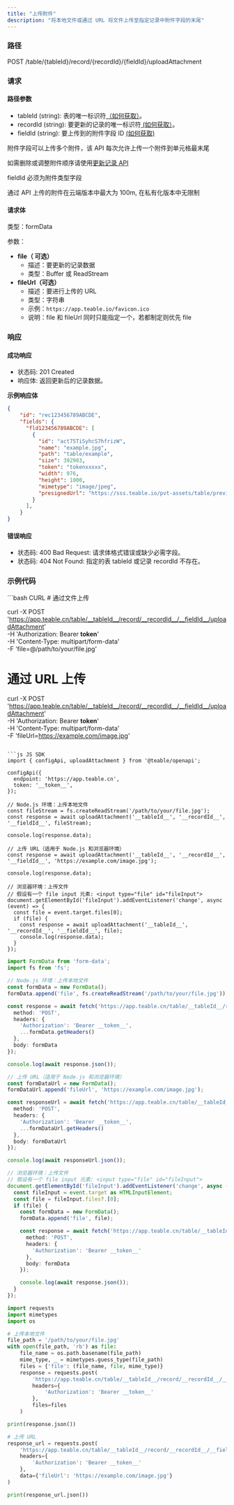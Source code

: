 ```yaml
---
title: "上传附件"
description: "将本地文件或通过 URL 将文件上传至指定记录中附件字段的末尾"
---
```


### 路径

POST /table/\{tableId}/record/\{recordId}/\{fieldId}/uploadAttachment

### 请求

#### 路径参数

* tableId (string): 表的唯一标识符[（如何获取）](/kai-fa-zhe/api/huo-qu-id#tableid)。
* recordId (string): 要更新的记录的唯一标识符[ (如何获取）](/kai-fa-zhe/api/huo-qu-id#recordid)。
* fieldId (string): 要上传到的附件字段 ID [(如何获取)](/kai-fa-zhe/api/huo-qu-id#fieldid)

附件字段可以上传多个附件，该 API 每次允许上传一个附件到单元格最末尾

如需删除或调整附件顺序请使用[更新记录 API](/kai-fa-zhe/api/ji-lu/geng-xin-ji-lu)

fieldId 必须为附件类型字段

通过 API 上传的附件在云端版本中最大为 100m, 在私有化版本中无限制

#### 请求体

类型：formData

参数：

* **file（ 可选）**
  * 描述：要更新的记录数据
  * 类型：Buffer 或 ReadStream
* **fileUrl（可选）**
  * 描述：要进行上传的 URL
  * 类型：字符串
  * 示例：`https://app.teable.io/favicon.ico`
  * 说明：file 和 fileUrl 同时只能指定一个，若都制定则优先 file

### 响应

#### 成功响应

* 状态码: 201 Created
* 响应体: 返回更新后的记录数据。

**示例响应体**

```json
{
    "id": "rec123456789ABCDE",
    "fields": {
      "fld123456789ABCDE": [
        {
          "id": "act75TiSyhcS7hfrizW",
          "name": "example.jpg",
          "path": "table/example",
          "size": 392903,
          "token": "tokenxxxxx",
          "width": 976,
          "height": 1000,
          "mimetype": "image/jpeg",
          "presignedUrl": "https://sss.teable.io/pvt-assets/table/previewURL"
        }
      ],
    }
}
```

#### 错误响应

* 状态码: 400 Bad Request: 请求体格式错误或缺少必需字段。
* 状态码: 404 Not Found: 指定的表 tableId 或记录 recordId 不存在。

### 示例代码

<CodeGroup>
  ```bash CURL
  # 通过文件上传

  curl -X POST 'https://app.teable.cn/table/__tableId__/record/__recordId__/__fieldId__/uploadAttachment' \
    -H 'Authorization: Bearer __token__' \
    -H 'Content-Type: multipart/form-data' \
    -F 'file=@/path/to/your/file.jpg'

  # 通过 URL 上传
  curl -X POST 'https://app.teable.cn/table/__tableId__/record/__recordId__/__fieldId__/uploadAttachment' \
    -H 'Authorization: Bearer __token__' \
    -H 'Content-Type: multipart/form-data' \
    -F 'fileUrl=https://example.com/image.jpg'
  ```

  ```js JS SDK
  import { configApi, uploadAttachment } from '@teable/openapi';

  configApi({
    endpoint: 'https://app.teable.cn',
    token: '__token__',
  });

  // Node.js 环境：上传本地文件
  const fileStream = fs.createReadStream('/path/to/your/file.jpg');
  const response = await uploadAttachment('__tableId__', '__recordId__', '__fieldId__', fileStream);

  console.log(response.data);

  // 上传 URL（适用于 Node.js 和浏览器环境）
  const response = await uploadAttachment('__tableId__', '__recordId__', '__fieldId__', 'https://example.com/image.jpg');

  console.log(response.data);

  // 浏览器环境：上传文件
  // 假设有一个 file input 元素: <input type="file" id="fileInput">
  document.getElementById('fileInput').addEventListener('change', async (event) => {
    const file = event.target.files[0];
    if (file) {
      const response = await uploadAttachment('__tableId__', '__recordId__', '__fieldId__', file);
      console.log(response.data);
    }
  });
  ```

  ```ts TypeScript
  import FormData from 'form-data';
  import fs from 'fs';

  // Node.js 环境：上传本地文件
  const formData = new FormData();
  formData.append('file', fs.createReadStream('/path/to/your/file.jpg'));

  const response = await fetch('https://app.teable.cn/table/__tableId__/record/__recordId__/__fieldId__/uploadAttachment', {
    method: 'POST',
    headers: {
      'Authorization': 'Bearer __token__',
      ...formData.getHeaders()
    },
    body: formData
  });

  console.log(await response.json());

  // 上传 URL（适用于 Node.js 和浏览器环境）
  const formDataUrl = new FormData();
  formDataUrl.append('fileUrl', 'https://example.com/image.jpg');

  const responseUrl = await fetch('https://app.teable.cn/table/__tableId__/record/__recordId__/__fieldId__/uploadAttachment', {
    method: 'POST',
    headers: {
      'Authorization': 'Bearer __token__',
      ...formDataUrl.getHeaders()
    },
    body: formDataUrl
  });

  console.log(await responseUrl.json());

  // 浏览器环境：上传文件
  // 假设有一个 file input 元素: <input type="file" id="fileInput">
  document.getElementById('fileInput').addEventListener('change', async (event: Event) => {
    const fileInput = event.target as HTMLInputElement;
    const file = fileInput.files?.[0];
    if (file) {
      const formData = new FormData();
      formData.append('file', file);

      const response = await fetch('https://app.teable.cn/table/__tableId__/record/__recordId__/__fieldId__/uploadAttachment', {
        method: 'POST',
        headers: {
          'Authorization': 'Bearer __token__'
        },
        body: formData
      });

      console.log(await response.json());
    }
  });
  ```

  ```python Python
  import requests
  import mimetypes
  import os

  # 上传本地文件
  file_path = '/path/to/your/file.jpg'
  with open(file_path, 'rb') as file:
      file_name = os.path.basename(file_path)
      mime_type, _ = mimetypes.guess_type(file_path)
      files = {'file': (file_name, file, mime_type)}
      response = requests.post(
          'https://app.teable.cn/table/__tableId__/record/__recordId__/__fieldId__/uploadAttachment',
          headers={
              'Authorization': 'Bearer __token__'
          },
          files=files
      )

  print(response.json())

  # 上传 URL
  response_url = requests.post(
      'https://app.teable.cn/table/__tableId__/record/__recordId__/__fieldId__/uploadAttachment',
      headers={
          'Authorization': 'Bearer __token__'
      },
      data={'fileUrl': 'https://example.com/image.jpg'}
  )

  print(response_url.json())
  ```
</CodeGroup>


